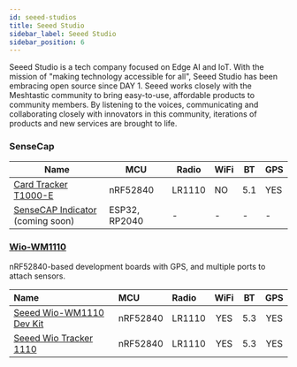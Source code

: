 ```yaml
---
id: seeed-studios
title: Seeed Studio
sidebar_label: Seeed Studio
sidebar_position: 6
---
```


Seeed Studio is a tech company focused on Edge AI and IoT. With the mission of "making technology accessible for all", Seeed Studio has been embracing open source since DAY 1. Seeed works closely with the Meshtastic community to bring easy-to-use, affordable products to community members. By listening to the voices, communicating and collaborating closely with innovators in this community, iterations of products and new services are brought to life.

### SenseCap

| Name                                             | MCU           | Radio  | WiFi | BT  | GPS |
| ------------------------------------------------ | ------------- | ------ | ---- | --- | --- |
| [Card Tracker T1000-E](./sensecap/card-tracker/) | nRF52840      | LR1110 | NO   | 5.1 | YES |
| [SenseCAP Indicator](#) (coming soon)            | ESP32, RP2040 | -      | -    | -   | -   |

### [Wio-WM1110](./wm1110)

nRF52840-based development boards with GPS, and multiple ports to attach sensors.

| Name                                                         | MCU      | Radio  | WiFi | BT  | GPS |
| :----------------------------------------------------------- | :------- | :----- | :--: | :-: | :-: |
| [Seeed Wio-WM1110 Dev Kit](./wm1110?wm1110=wio-sdk-wm1110)   | nRF52840 | LR1110 | YES  | 5.3 | YES |
| [Seeed Wio Tracker 1110](./wm1110?wm1110=wio-tracker-wm1110) | nRF52840 | LR1110 | YES  | 5.3 | YES |
